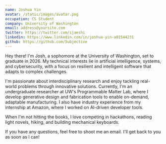 ```yaml
---
name: Joshua Yin
avatar: /static/images/avatar.png
occupation: CS Student
company: University of Washington
email: address@yoursite.com
twitter: https://twitter.com/ijaeshi
linkedin: https://www.linkedin.com/in/joshua-yin-a01544231
github: https://github.com/Subjective
---
```


Hey there! I'm Josh, a sophomore at the University of Washington, set to graduate in 2026. My technical interests lie in artificial intelligence, systems, and cybersecurity, with a focus on resilient and intelligent software that adapts to complex challenges.

I'm passionate about interdisciplinary research and enjoy tackling real-world problems through innovative solutions. Currently, I'm an undergraduate researcher at UW's Programmable Matter Lab, where I develop generative design and fabrication tools to enable on-demand, adaptable manufacturing. I also have industry experience from my internship at Amazon, where I worked on AI-driven developer tools.

When I'm not hitting the books, I love competing in hackathons, reading light novels, hiking, and building mechanical keyboards.

If you have any questions, feel free to shoot me an email. I'll get back to you as soon as I can!
